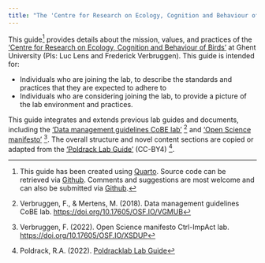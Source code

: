 ```yaml
---
title: "The 'Centre for Research on Ecology, Cognition and Behaviour of Birds' (ECoBird) Guide"
---
```


This guide[^1] provides details about the mission, values, and practices of the ['Centre for Research on Ecology, Cognition and Behaviour of Birds'](https://ecobird.ugent.be) at Ghent University (PIs: Luc Lens and Frederick Verbruggen). This guide is intended for:

[^1]: This guide has been created using [Quarto](https://quarto.org). Source code can be retrieved via [Github](https://github.com/ecobird-ugent/Lab-guide/). Comments and suggestions are most welcome and can also be submitted via [Github](https://github.com/ecobird-ugent/Lab-guide/issue).

-   Individuals who are joining the lab, to describe the standards and practices that they are expected to adhere to
-   Individuals who are considering joining the lab, to provide a picture of the lab environment and practices.

This guide integrates and extends previous lab guides and documents, including the ['Data management guidelines CoBE lab'](https://doi.org/10.17605/OSF.IO/VGMUB) [^2] and ['Open Science manifesto'](https://doi.org/10.17605/OSF.IO/XSDUP) [^3]. The overall structure and novel content sections are copied or adapted from the ['Poldrack Lab Guide'](https://poldracklab.github.io/) (CC-BY4) [^4].

[^2]: Verbruggen, F., & Mertens, M. (2018). Data management guidelines CoBE lab. <https://doi.org/10.17605/OSF.IO/VGMUB>

[^3]: Verbruggen, F. (2022). Open Science manifesto Ctrl-ImpAct lab. <https://doi.org/10.17605/OSF.IO/XSDUP>

[^4]: Poldrack, R.A. (2022). [Poldracklab Lab Guide](https://https://github.com/poldracklab/poldracklab.github.io)
